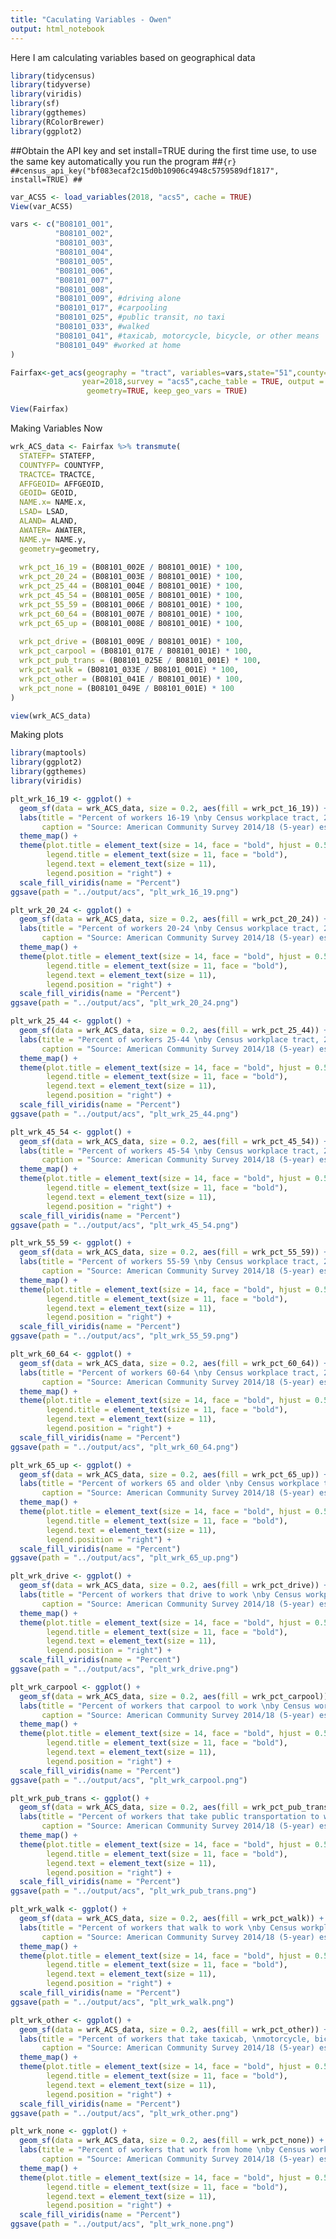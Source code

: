 ```yaml
---
title: "Caculating Variables - Owen"
output: html_notebook
---
```


Here I am calculating variables based on geographical data

```r
library(tidycensus)
library(tidyverse)
library(viridis)
library(sf)
library(ggthemes)
library(RColorBrewer)
library(ggplot2)
```

##Obtain the API key and set install=TRUE during the first time use, to use the same key automatically you run the program 
##```{r}
##census_api_key("bf083ecaf2c15d0b10906c4948c5759589df1817", install=TRUE)
##```

```r
var_ACS5 <- load_variables(2018, "acs5", cache = TRUE)
View(var_ACS5)
```

```r
vars <- c("B08101_001",
          "B08101_002",
          "B08101_003",
          "B08101_004",
          "B08101_005",
          "B08101_006",
          "B08101_007",
          "B08101_008",
          "B08101_009", #driving alone
          "B08101_017", #carpooling
          "B08101_025", #public transit, no taxi
          "B08101_033", #walked
          "B08101_041", #taxicab, motorcycle, bicycle, or other means
          "B08101_049" #worked at home
)
```

```r
Fairfax<-get_acs(geography = "tract", variables=vars,state="51",county="059", 
                year=2018,survey = "acs5",cache_table = TRUE, output = "wide",
                 geometry=TRUE, keep_geo_vars = TRUE)
```

```r
View(Fairfax)
```

Making Variables Now
```r
wrk_ACS_data <- Fairfax %>% transmute(
  STATEFP= STATEFP,
  COUNTYFP= COUNTYFP,
  TRACTCE= TRACTCE,
  AFFGEOID= AFFGEOID,
  GEOID= GEOID,
  NAME.x= NAME.x,
  LSAD= LSAD,
  ALAND= ALAND,
  AWATER= AWATER,
  NAME.y= NAME.y,
  geometry=geometry,
  
  wrk_pct_16_19 = (B08101_002E / B08101_001E) * 100,
  wrk_pct_20_24 = (B08101_003E / B08101_001E) * 100,
  wrk_pct_25_44 = (B08101_004E / B08101_001E) * 100,
  wrk_pct_45_54 = (B08101_005E / B08101_001E) * 100,
  wrk_pct_55_59 = (B08101_006E / B08101_001E) * 100,
  wrk_pct_60_64 = (B08101_007E / B08101_001E) * 100,
  wrk_pct_65_up = (B08101_008E / B08101_001E) * 100,
  
  wrk_pct_drive = (B08101_009E / B08101_001E) * 100,
  wrk_pct_carpool = (B08101_017E / B08101_001E) * 100,
  wrk_pct_pub_trans = (B08101_025E / B08101_001E) * 100,
  wrk_pct_walk = (B08101_033E / B08101_001E) * 100,
  wrk_pct_other = (B08101_041E / B08101_001E) * 100,
  wrk_pct_none = (B08101_049E / B08101_001E) * 100
)
```

```r
view(wrk_ACS_data)
```



Making plots
```r
library(maptools)
library(ggplot2)
library(ggthemes)
library(viridis)

plt_wrk_16_19 <- ggplot() +
  geom_sf(data = wrk_ACS_data, size = 0.2, aes(fill = wrk_pct_16_19)) +
  labs(title = "Percent of workers 16-19 \nby Census workplace tract, 2014/18",
       caption = "Source: American Community Survey 2014/18 (5-year) estimates.") +
  theme_map() +
  theme(plot.title = element_text(size = 14, face = "bold", hjust = 0.5),
        legend.title = element_text(size = 11, face = "bold"),
        legend.text = element_text(size = 11),
        legend.position = "right") +
  scale_fill_viridis(name = "Percent")
ggsave(path = "../output/acs", "plt_wrk_16_19.png")

plt_wrk_20_24 <- ggplot() +
  geom_sf(data = wrk_ACS_data, size = 0.2, aes(fill = wrk_pct_20_24)) +
  labs(title = "Percent of workers 20-24 \nby Census workplace tract, 2014/18",
       caption = "Source: American Community Survey 2014/18 (5-year) estimates.") +
  theme_map() +
  theme(plot.title = element_text(size = 14, face = "bold", hjust = 0.5),
        legend.title = element_text(size = 11, face = "bold"),
        legend.text = element_text(size = 11),
        legend.position = "right") +
  scale_fill_viridis(name = "Percent")
ggsave(path = "../output/acs", "plt_wrk_20_24.png")

plt_wrk_25_44 <- ggplot() +
  geom_sf(data = wrk_ACS_data, size = 0.2, aes(fill = wrk_pct_25_44)) +
  labs(title = "Percent of workers 25-44 \nby Census workplace tract, 2014/18",
       caption = "Source: American Community Survey 2014/18 (5-year) estimates.") +
  theme_map() +
  theme(plot.title = element_text(size = 14, face = "bold", hjust = 0.5),
        legend.title = element_text(size = 11, face = "bold"),
        legend.text = element_text(size = 11),
        legend.position = "right") +
  scale_fill_viridis(name = "Percent")
ggsave(path = "../output/acs", "plt_wrk_25_44.png")

plt_wrk_45_54 <- ggplot() +
  geom_sf(data = wrk_ACS_data, size = 0.2, aes(fill = wrk_pct_45_54)) +
  labs(title = "Percent of workers 45-54 \nby Census workplace tract, 2014/18",
       caption = "Source: American Community Survey 2014/18 (5-year) estimates.") +
  theme_map() +
  theme(plot.title = element_text(size = 14, face = "bold", hjust = 0.5),
        legend.title = element_text(size = 11, face = "bold"),
        legend.text = element_text(size = 11),
        legend.position = "right") +
  scale_fill_viridis(name = "Percent")
ggsave(path = "../output/acs", "plt_wrk_45_54.png")

plt_wrk_55_59 <- ggplot() +
  geom_sf(data = wrk_ACS_data, size = 0.2, aes(fill = wrk_pct_55_59)) +
  labs(title = "Percent of workers 55-59 \nby Census workplace tract, 2014/18",
       caption = "Source: American Community Survey 2014/18 (5-year) estimates.") +
  theme_map() +
  theme(plot.title = element_text(size = 14, face = "bold", hjust = 0.5),
        legend.title = element_text(size = 11, face = "bold"),
        legend.text = element_text(size = 11),
        legend.position = "right") +
  scale_fill_viridis(name = "Percent")
ggsave(path = "../output/acs", "plt_wrk_55_59.png")

plt_wrk_60_64 <- ggplot() +
  geom_sf(data = wrk_ACS_data, size = 0.2, aes(fill = wrk_pct_60_64)) +
  labs(title = "Percent of workers 60-64 \nby Census workplace tract, 2014/18",
       caption = "Source: American Community Survey 2014/18 (5-year) estimates.") +
  theme_map() +
  theme(plot.title = element_text(size = 14, face = "bold", hjust = 0.5),
        legend.title = element_text(size = 11, face = "bold"),
        legend.text = element_text(size = 11),
        legend.position = "right") +
  scale_fill_viridis(name = "Percent")
ggsave(path = "../output/acs", "plt_wrk_60_64.png")

plt_wrk_65_up <- ggplot() +
  geom_sf(data = wrk_ACS_data, size = 0.2, aes(fill = wrk_pct_65_up)) +
  labs(title = "Percent of workers 65 and older \nby Census workplace tract, 2014/18",
       caption = "Source: American Community Survey 2014/18 (5-year) estimates.") +
  theme_map() +
  theme(plot.title = element_text(size = 14, face = "bold", hjust = 0.5),
        legend.title = element_text(size = 11, face = "bold"),
        legend.text = element_text(size = 11),
        legend.position = "right") +
  scale_fill_viridis(name = "Percent")
ggsave(path = "../output/acs", "plt_wrk_65_up.png")

plt_wrk_drive <- ggplot() +
  geom_sf(data = wrk_ACS_data, size = 0.2, aes(fill = wrk_pct_drive)) +
  labs(title = "Percent of workers that drive to work \nby Census workplace tract, 2014/18",
       caption = "Source: American Community Survey 2014/18 (5-year) estimates.") +
  theme_map() +
  theme(plot.title = element_text(size = 14, face = "bold", hjust = 0.5),
        legend.title = element_text(size = 11, face = "bold"),
        legend.text = element_text(size = 11),
        legend.position = "right") +
  scale_fill_viridis(name = "Percent")
ggsave(path = "../output/acs", "plt_wrk_drive.png")

plt_wrk_carpool <- ggplot() +
  geom_sf(data = wrk_ACS_data, size = 0.2, aes(fill = wrk_pct_carpool)) +
  labs(title = "Percent of workers that carpool to work \nby Census workplace tract, 2014/18",
       caption = "Source: American Community Survey 2014/18 (5-year) estimates.") +
  theme_map() +
  theme(plot.title = element_text(size = 14, face = "bold", hjust = 0.5),
        legend.title = element_text(size = 11, face = "bold"),
        legend.text = element_text(size = 11),
        legend.position = "right") +
  scale_fill_viridis(name = "Percent")
ggsave(path = "../output/acs", "plt_wrk_carpool.png")

plt_wrk_pub_trans <- ggplot() +
  geom_sf(data = wrk_ACS_data, size = 0.2, aes(fill = wrk_pct_pub_trans)) +
  labs(title = "Percent of workers that take public transportation to work \nby Census workplace tract, 2014/18",
       caption = "Source: American Community Survey 2014/18 (5-year) estimates.") +
  theme_map() +
  theme(plot.title = element_text(size = 14, face = "bold", hjust = 0.5),
        legend.title = element_text(size = 11, face = "bold"),
        legend.text = element_text(size = 11),
        legend.position = "right") +
  scale_fill_viridis(name = "Percent")
ggsave(path = "../output/acs", "plt_wrk_pub_trans.png")

plt_wrk_walk <- ggplot() +
  geom_sf(data = wrk_ACS_data, size = 0.2, aes(fill = wrk_pct_walk)) +
  labs(title = "Percent of workers that walk to work \nby Census workplace tract, 2014/18",
       caption = "Source: American Community Survey 2014/18 (5-year) estimates.") +
  theme_map() +
  theme(plot.title = element_text(size = 14, face = "bold", hjust = 0.5),
        legend.title = element_text(size = 11, face = "bold"),
        legend.text = element_text(size = 11),
        legend.position = "right") +
  scale_fill_viridis(name = "Percent")
ggsave(path = "../output/acs", "plt_wrk_walk.png")

plt_wrk_other <- ggplot() +
  geom_sf(data = wrk_ACS_data, size = 0.2, aes(fill = wrk_pct_other)) +
  labs(title = "Percent of workers that take taxicab, \nmotorcycle, bicycle, or other means to work \nby Census workplace tract, 2014/18",
       caption = "Source: American Community Survey 2014/18 (5-year) estimates.") +
  theme_map() +
  theme(plot.title = element_text(size = 14, face = "bold", hjust = 0.5),
        legend.title = element_text(size = 11, face = "bold"),
        legend.text = element_text(size = 11),
        legend.position = "right") +
  scale_fill_viridis(name = "Percent")
ggsave(path = "../output/acs", "plt_wrk_other.png")

plt_wrk_none <- ggplot() +
  geom_sf(data = wrk_ACS_data, size = 0.2, aes(fill = wrk_pct_none)) +
  labs(title = "Percent of workers that work from home \nby Census workplace tract, 2014/18",
       caption = "Source: American Community Survey 2014/18 (5-year) estimates.") +
  theme_map() +
  theme(plot.title = element_text(size = 14, face = "bold", hjust = 0.5),
        legend.title = element_text(size = 11, face = "bold"),
        legend.text = element_text(size = 11),
        legend.position = "right") +
  scale_fill_viridis(name = "Percent")
ggsave(path = "../output/acs", "plt_wrk_none.png")
```
